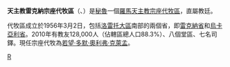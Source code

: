 {{Infobox Roman Catholic diocese
|Roman Catholic Diocese of = 天主教雷克納宗座代牧區
|Latin name of diocese = Vicariatus Apostolicus Requenaënsis
|image =
|caption = 
|location = [[秘魯|秘魯]]
|territory =[[雷克納省|雷克納省]]和[[烏卡亞利省|烏卡亞利省]]
|population = 128,000
|rite = 拉丁禮
|patron =
|province =
|established = 1956年
|cathedral = 聖安多尼主教座堂
|co-cathedral =
|leadership = 宗座代牧
|website = 
|教宗 = 
|metropolitan =若望·多默·奧利弗·克萊孟
|ordinary = 
|coadjutor bishop = 
|emeritus = 
}}
'''天主教雷克納宗座代牧區'''（{{lang-la|Vicariatus Apostolicus Requenaënsis}}、{{lang-es|Vicariato Apostólico de San Francisco Javier/Vicariato Apostólico de Requena}}）是[[秘魯|秘魯]]一個[[羅馬天主教|羅馬天主教]][[宗座代牧區|宗座代牧區]]，直屬教廷。

代牧區成立於1956年3月2日，包括[[洛雷托大區|洛雷托大區]]南部的兩個省，即[[雷克納省|雷克納省]]和[[烏卡亞利省|烏卡亞利省]]。2010年有教友128,000人（佔轄區總人口88.3%）、八個堂區、七名司鐸。現任宗座代牧為[[若望·多默·奧利弗·克萊孟|若望·多默·奧利弗·克萊孟]]。

{{秘魯天主教教區}}
[[Category:秘魯天主教教區|R]]